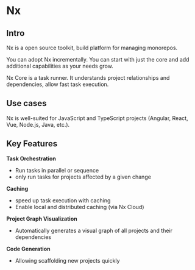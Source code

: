 # Nx

## Intro

Nx is a open source toolkit, build platform for managing monorepos.

You can adopt Nx incrementally. You can start with just the core and add additional capabilities as your needs grow.

Nx Core is a task runner. It understands project relationships and dependencies, allow fast task execution.


## Use cases

Nx is well-suited for JavaScript and TypeScript projects (Angular, React, Vue, Node.js, Java, etc.).


## Key Features

**Task Orchestration**
- Run tasks in parallel or sequence
- only run tasks for projects affected by a given change

**Caching**
- speed up task execution with caching
- Enable local and distributed caching (via Nx Cloud)

**Project Graph Visualization**
- Automatically generates a visual graph of all projects and their dependencies

**Code Generation**
- Allowing scaffolding new projects quickly